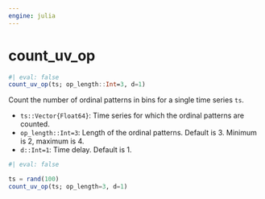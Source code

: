 ```yaml
---
engine: julia
---
```


# count_uv_op {#sec-doc}
    

::: {.callout-note appearance="simple" title="docblock" collapse=false}    


```julia
#| eval: false
count_uv_op(ts; op_length::Int=3, d=1)

```

Count the number of ordinal patterns in bins for a single time series `ts`. 
 
  * `ts::Vector{Float64}`: Time series for which the ordinal patterns are counted.
  * `op_length::Int=3`: Length of the ordinal patterns. Default is 3. Minimum is 2, maximum is 4.
  * `d::Int=1`: Time delay. Default is 1.

```julia
#| eval: false

ts = rand(100)
count_uv_op(ts; op_length=3, d=1)

```



:::
    

